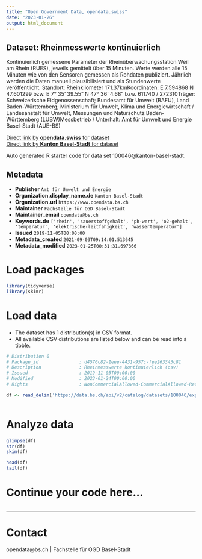 ```yaml
---
title: "Open Government Data, opendata.swiss"
date: "2023-01-26"
output: html_document
---
```


## Dataset: Rheinmesswerte kontinuierlich

Kontinuierlich gemessene Parameter der Rheinüberwachungsstation Weil am Rhein (RUES), jeweils gemittelt über 15 Minuten. Werte werden alle 15 Minuten wie von den Sensoren gemessen als Rohdaten publiziert. Jährlich werden die Daten manuell plausibilisiert und als Stundenwerte veröffentlicht. Standort: Rheinkilometer 171.37kmKoordinaten: E 7.594868 N 47.601299 bzw. E 7° 35‘ 39.55“ N 47° 36‘ 4.68“ bzw. 611740 / 272310Träger: Schweizerische Eidgenossenschaft; Bundesamt für Umwelt (BAFU), Land Baden-Württemberg; Ministerium für Umwelt, Klima und Energiewirtschaft / Landesanstalt für Umwelt, Messungen und Naturschutz Baden-Württemberg (LUBW)Messbetrieb / Unterhalt: Amt für Umwelt und Energie Basel-Stadt (AUE-BS)

[Direct link by **opendata.swiss** for dataset](https://opendata.swiss/de/dataset/rheinmesswerte-kontinuierlich1)<br>
[Direct link by **Kanton Basel-Stadt** for dataset](https://data.bs.ch/explore/dataset/100046/)

Auto generated R starter code for data set 100046@kanton-basel-stadt.

## Metadata

- **Publisher** `Amt für Umwelt und Energie`
- **Organization.display_name.de** `Kanton Basel-Stadt`
- **Organization.url** `https://www.opendata.bs.ch`
- **Maintainer** `Fachstelle für OGD Basel-Stadt`
- **Maintainer_email** `opendata@bs.ch`
- **Keywords.de** `['rhein', 'sauerstoffgehalt', 'ph-wert', 'o2-gehalt', 'temperatur', 'elektrische-leitfahigkeit', 'wassertemperatur']`
- **Issued** `2019-11-05T00:00:00`
- **Metadata_created** `2021-09-03T09:14:01.513645`
- **Metadata_modified** `2023-01-25T00:31:31.697366`


# Load packages

```r

library(tidyverse)
library(skimr)

```

# Load data

-   The dataset has 1 distribution(s) in CSV format.
-   All available CSV distributions are listed below and can be read into a tibble.

```r

# Distribution 0
# Package_id               : d4576c82-1eee-4431-957c-fee263343c81
# Description              : Rheinmesswerte kontinuierlich (csv)
# Issued                   : 2019-11-05T00:00:00
# Modified                 : 2023-01-24T00:00:00
# Rights                   : NonCommercialAllowed-CommercialAllowed-ReferenceNotRequired

df <- read_delim('https://data.bs.ch/api/v2/catalog/datasets/100046/exports/csv')



```

# Analyze data

```r

glimpse(df)
str(df)
skim(df)

head(df)
tail(df)

```

# Continue your code here...

```r

```

------------------------------------------------------------------------

# Contact

opendata@bs.ch | Fachstelle für OGD Basel-Stadt
